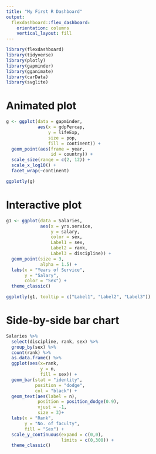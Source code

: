 ---
title: "My First R Dashboard"
output: 
  flexdashboard::flex_dashboard:
    orientation: columns
    vertical_layout: fill
---

```{r setup, include=FALSE}
library(flexdashboard)
library(tidyverse)
library(plotly)
library(gapminder)
library(gganimate)
library(carData)
library(svglite)
```

# **Animated plot**

```{r}
g <- ggplot(data = gapminder, 
            aes(x = gdpPercap, 
                y = lifeExp, 
                size = pop, 
                fill = continent)) +
  geom_point(aes(frame = year,
                 id = country)) +
  scale_size(range = c(2, 12)) +
  scale_x_log10() +
  facet_wrap(~continent) 

ggplotly(g)
```






# **Interactive plot**

```{r}
g1 <- ggplot(data = Salaries,
             aes(x = yrs.service, 
                 y = salary,
                 color = sex,
                 Label1 = sex,
                 Label2 = rank,
                 Label3 = discipline)) +
  geom_point(size = 3,
             alpha = 1.5) +
  labs(x = "Years of Service",
       y = "Salary",
       color = "Sex") +
  theme_classic() 

ggplotly(g1, tooltip = c("Label1", "Label2", "Label3"))
```

# **Side-by-side bar chart**

```{r}

Salaries %>% 
  select(discipline, rank, sex) %>% 
  group_by(sex) %>% 
  count(rank) %>% 
  as.data.frame() %>% 
  ggplot(aes(x=rank, 
             y = n, 
             fill = sex)) +
  geom_bar(stat = "identity",
           position = "dodge",
           col = "black") +
  geom_text(aes(label = n),
            position = position_dodge(0.9),
            vjust = -1,
            size = 3)+
  labs(x = "Rank",
       y = "No. of faculty",
       fill = "Sex") +
  scale_y_continuous(expand = c(0,0), 
                     limits = c(0,300)) +
  theme_classic()

```

